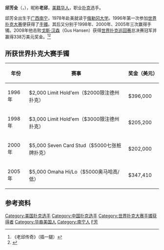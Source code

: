 {{Infobox poker player
|name=邱芳全
|firstname=David
|lastname=Chiu
|nickname=老邱
|image=David Chiu.jpg
|caption=邱芳全在2005年世界扑克大赛中
|hometown=[[加利福尼亚州|加利福尼亚州]][[罗兰岗|罗兰岗]]
|wsop bracelet count=4
|wsop money finishes=47
|wsop main event best finish rank=第十位
|wsop main event best finish year=1996
|multi-year wsop winner=
|wpt titles=1
|wpt final tables=1
|wpt money finishes=9
|ept titles=
|ept final tables=
|ept money finishes=
|last updated=2010年9月12日
}}
'''邱芳全'''（{{lang-en|David Chiu}}，{{bd|1960年|8月23日}}），昵称'''老邱'''，[[美籍华人|美籍华人]]，职业[[扑克|扑克]]选手。

邱芳全出生于[[广西|广西]][[南宁|南宁]]，1978年赴美就读于[[俄勒冈大学|俄勒冈大学]]。1996年第一次参加[[世界扑克大赛|世界扑克大赛]]便获得了[[世界扑克大赛手镯|手镯]]。其后又分别于1998年、2000年、2005年三次赢得手镯。2008年他击败[[戈斯·汉森|戈斯·汉森]]（Gus Hansen）获得[[世界扑克巡回赛|世界扑克巡回赛]]总决赛冠军并赢得338万美元奖金。<ref>《老邱传奇》（插一腿）</ref><ref name="WPTprofile"> {{cite web |url=http://www.worldpokertour.com/Shared/Players/Bios/D/David_Chiu.aspx |title=David Chiu profile |accessdate=2008-04-29 |work=worldpokertour.com |deadurl=yes |archiveurl=https://web.archive.org/web/20080513013654/http://www.worldpokertour.com/Shared/Players/Bios/D/David_Chiu.aspx |archivedate=2008-05-13 }}</ref>

== 所获世界扑克大赛手镯 ==

{| class="wikitable"
!年份
!赛事
!奖金（美元）
|-
| 1996年
| $2,000 Limit Hold'em（$2000限注德州扑克）
| $396,000
|-
| 1998年
| $3,000 Limit Hold'em（$3000限注德州扑克）
| $205,200
|-
| 2000年
| $5,000 Seven Card Stud（$5000七张桩牌扑克）
| $202,000
|-
| 2005年
| $5,000 Omaha Hi/Lo（$5000奥马哈高/低）
| $347,410
|}

== 参考资料 ==
{{reflist}}

{{DEFAULTSORT:Qiu邱}}
[[Category:美国扑克选手|Category:美国扑克选手]]
[[Category:中国扑克选手|Category:中国扑克选手]]
[[Category:世界扑克大赛手镯获得者|Category:世界扑克大赛手镯获得者]]
[[Category:华裔美国人|Category:华裔美国人]]
[[Category:南宁人|Category:南宁人]]
[[Category:邱姓|F芳]]
